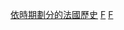 {{Commonscat|France by century}}

[[Category:依時期劃分的法國歷史|]]
[[Category:各世紀各國|F]]
[[Category:各世紀歐洲|F]]